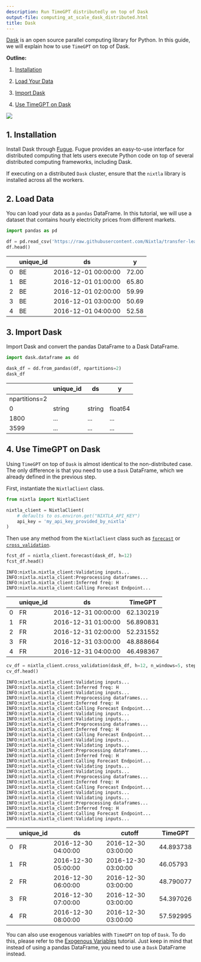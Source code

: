 ```yaml
---
description: Run TimeGPT distributedly on top of Dask
output-file: computing_at_scale_dask_distributed.html
title: Dask
---
```



[Dask](https://www.dask.org/get-started) is an open source parallel
computing library for Python. In this guide, we will explain how to use
`TimeGPT` on top of Dask.

**Outline:**

1.  [Installation](#installation)

2.  [Load Your Data](#load-your-data)

3.  [Import Dask](#import-dask)

4.  [Use TimeGPT on Dask](#use-timegpt-on-dask)

[![](https://colab.research.google.com/assets/colab-badge.svg)](https://colab.research.google.com/github/Nixtla/nixtla/blob/main/nbs/docs/tutorials/17_computing_at_scale_dask_distributed.ipynb)

## 1. Installation

Install Dask through [Fugue](https://fugue-tutorials.readthedocs.io/).
Fugue provides an easy-to-use interface for distributed computing that
lets users execute Python code on top of several distributed computing
frameworks, including Dask.

If executing on a distributed `Dask` cluster, ensure that the `nixtla`
library is installed across all the workers.

## 2. Load Data

You can load your data as a `pandas` DataFrame. In this tutorial, we
will use a dataset that contains hourly electricity prices from
different markets.

```python
import pandas as pd 

df = pd.read_csv('https://raw.githubusercontent.com/Nixtla/transfer-learning-time-series/main/datasets/electricity-short.csv') 
df.head()
```

|     | unique_id | ds                  | y     |
|-----|-----------|---------------------|-------|
| 0   | BE        | 2016-12-01 00:00:00 | 72.00 |
| 1   | BE        | 2016-12-01 01:00:00 | 65.80 |
| 2   | BE        | 2016-12-01 02:00:00 | 59.99 |
| 3   | BE        | 2016-12-01 03:00:00 | 50.69 |
| 4   | BE        | 2016-12-01 04:00:00 | 52.58 |

## 3. Import Dask

Import Dask and convert the pandas DataFrame to a Dask DataFrame.

```python
import dask.dataframe as dd

dask_df = dd.from_pandas(df, npartitions=2)
dask_df
```

|               | unique_id | ds     | y       |
|---------------|-----------|--------|---------|
| npartitions=2 |           |        |         |
| 0             | string    | string | float64 |
| 1800          | ...       | ...    | ...     |
| 3599          | ...       | ...    | ...     |

## 4. Use TimeGPT on Dask

Using `TimeGPT` on top of `Dask` is almost identical to the
non-distributed case. The only difference is that you need to use a
`Dask` DataFrame, which we already defined in the previous step.

First, instantiate the `NixtlaClient` class.

```python
from nixtla import NixtlaClient
```


```python
nixtla_client = NixtlaClient(
    # defaults to os.environ.get("NIXTLA_API_KEY")
    api_key = 'my_api_key_provided_by_nixtla'
)
```

Then use any method from the `NixtlaClient` class such as
[`forecast`](https://nixtlaverse.nixtla.io/nixtla/nixtla_client.html#nixtlaclient-forecast)
or
[`cross_validation`](https://nixtlaverse.nixtla.io/nixtla/nixtla_client.html#nixtlaclient-cross-validation).

```python
fcst_df = nixtla_client.forecast(dask_df, h=12)
fcst_df.head()
```

``` text
INFO:nixtla.nixtla_client:Validating inputs...
INFO:nixtla.nixtla_client:Preprocessing dataframes...
INFO:nixtla.nixtla_client:Inferred freq: H
INFO:nixtla.nixtla_client:Calling Forecast Endpoint...
```

|     | unique_id | ds                  | TimeGPT   |
|-----|-----------|---------------------|-----------|
| 0   | FR        | 2016-12-31 00:00:00 | 62.130219 |
| 1   | FR        | 2016-12-31 01:00:00 | 56.890831 |
| 2   | FR        | 2016-12-31 02:00:00 | 52.231552 |
| 3   | FR        | 2016-12-31 03:00:00 | 48.888664 |
| 4   | FR        | 2016-12-31 04:00:00 | 46.498367 |

```python
cv_df = nixtla_client.cross_validation(dask_df, h=12, n_windows=5, step_size=2)
cv_df.head()
```

``` text
INFO:nixtla.nixtla_client:Validating inputs...
INFO:nixtla.nixtla_client:Inferred freq: H
INFO:nixtla.nixtla_client:Validating inputs...
INFO:nixtla.nixtla_client:Preprocessing dataframes...
INFO:nixtla.nixtla_client:Inferred freq: H
INFO:nixtla.nixtla_client:Calling Forecast Endpoint...
INFO:nixtla.nixtla_client:Validating inputs...
INFO:nixtla.nixtla_client:Validating inputs...
INFO:nixtla.nixtla_client:Preprocessing dataframes...
INFO:nixtla.nixtla_client:Inferred freq: H
INFO:nixtla.nixtla_client:Calling Forecast Endpoint...
INFO:nixtla.nixtla_client:Validating inputs...
INFO:nixtla.nixtla_client:Validating inputs...
INFO:nixtla.nixtla_client:Preprocessing dataframes...
INFO:nixtla.nixtla_client:Inferred freq: H
INFO:nixtla.nixtla_client:Calling Forecast Endpoint...
INFO:nixtla.nixtla_client:Validating inputs...
INFO:nixtla.nixtla_client:Validating inputs...
INFO:nixtla.nixtla_client:Preprocessing dataframes...
INFO:nixtla.nixtla_client:Inferred freq: H
INFO:nixtla.nixtla_client:Calling Forecast Endpoint...
INFO:nixtla.nixtla_client:Validating inputs...
INFO:nixtla.nixtla_client:Validating inputs...
INFO:nixtla.nixtla_client:Preprocessing dataframes...
INFO:nixtla.nixtla_client:Inferred freq: H
INFO:nixtla.nixtla_client:Calling Forecast Endpoint...
INFO:nixtla.nixtla_client:Validating inputs...
```

|     | unique_id | ds                  | cutoff              | TimeGPT   |
|-----|-----------|---------------------|---------------------|-----------|
| 0   | FR        | 2016-12-30 04:00:00 | 2016-12-30 03:00:00 | 44.893738 |
| 1   | FR        | 2016-12-30 05:00:00 | 2016-12-30 03:00:00 | 46.05793  |
| 2   | FR        | 2016-12-30 06:00:00 | 2016-12-30 03:00:00 | 48.790077 |
| 3   | FR        | 2016-12-30 07:00:00 | 2016-12-30 03:00:00 | 54.397026 |
| 4   | FR        | 2016-12-30 08:00:00 | 2016-12-30 03:00:00 | 57.592995 |

You can also use exogenous variables with `TimeGPT` on top of `Dask`. To
do this, please refer to the [Exogenous
Variables](https://docs.nixtla.io/docs/tutorials-exogenous_variables)
tutorial. Just keep in mind that instead of using a pandas DataFrame,
you need to use a `Dask` DataFrame instead.

